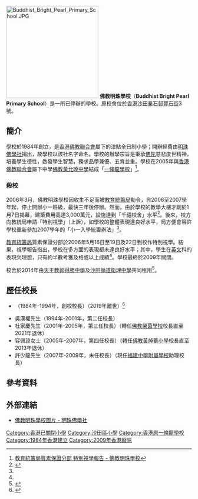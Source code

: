 [[File:Buddhist_Bright_Pearl_Primary_School.JPG|250px]]
'''佛教明珠學校'''（'''Buddhist Bright Pearl Primary School'''）是一所已停辦的學校。原校舍位於[[香港|香港]][[沙田_(香港)|沙田]][[秦石邨|秦石邨]][[豐石街|豐石街]]3號。

==簡介==
學校於1984年創立，是[[香港佛教聯合會|香港佛教聯合會]]屬下的津貼全日制小學；開辦經費由[[明珠佛學社|明珠佛學社]]捐出，故學校以該社名字命名。學校的辦學宗旨是秉承[[佛陀|佛陀]]慈悲度世精神，培養學生德性，啟發學生智慧，務求品學兼優、五育並重。學校在2005年與[[香港佛教聯合會|香港佛教聯合會]]屬下中學[[佛教黃允畋中學|佛教黃允畋中學]]結成「[[一條龍學校|一條龍學校]]」<ref name="特別視學報告">[http://www.edb.gov.hk/FileManager/TC/Content_5654/sr04_buddhist_bright_pearl_pri_sch.pdf 教育統籌局質素保證分部 特別視學報告 - 佛教明珠學校]</ref>{{dead link}}。

===殺校===
2006年3月，佛教明珠學校因收生不足而被[[教育統籌局|教育統籌局]]勒令，自2006至2007學年起，停止開辦小一班級，最快三年後停辦。然而，由於學校的教學大樓才剛於1月7日揭幕，建築費用高達3,000萬元，設施達到「千禧校舍」水平<ref name="文匯">{{Cite web |url=http://paper.wenweipo.com/2006/03/17/HK0603170068.htm |title=「被殺」6小學上訴救亡《文匯報》2006-03-17。 |accessdate=2010-12-10 |archive-date=2018-09-29 |archive-url=https://web.archive.org/web/20180929211842/http://paper.wenweipo.com/2006/03/17/HK0603170068.htm |dead-url=no }}</ref>。後來，校方向教統局申請「特別視學」（上訴），如學校的整體表現達良好水平，局方便會容許學校重新參加2007學年的「小一入學統籌辦法」<ref name="特別視學報告"/>。

[[教育統籌局|教育統籌局]]質素保證分部於2006年5月16日至19日及22日到校作特別視學。結果，視學報告指出，學校在多方面的表現都未達良好水平；其中，學生在[[英文|英文]]科的表現欠理想，只有約半數考獲及格或以上成績<ref name="特別視學報告"/>。學校最終於2009年關閉。

校舍於2014年由[[天主教郭得勝中學|天主教郭得勝中學]]及[[沙田循道衛理中學|沙田循道衛理中學]]共同租用<ref name="沙田循道衛理中學">{{Cite web |url=http://www.stmc.edu.hk/pta/documents/meeting1314/meeting1314_01.pdf |title=沙田循道衛理中學第二十二屆家長教師會第一次幹事會會議紀錄。 |accessdate=2016-02-18 |archive-date=2018-10-09 |archive-url=https://web.archive.org/web/20181009150753/http://www.stmc.edu.hk/pta/documents/meeting1314/meeting1314_01.pdf |dead-url=no }}</ref>。

==歷任校長==
*{{box|黃家樹先生}}（1984年-1994年，創校校長）（2019年離世）<ref>{{Cite web |url=https://www2.bms.org.hk/?page_id=131 |title=佛教中觀學舍-會長簡介 |accessdate=2020-11-14 |archive-date=2020-08-14 |archive-url=https://web.archive.org/web/20200814132628/https://www2.bms.org.hk/?page_id=131 |dead-url=no }}</ref>
*吳漢權先生（1994年-2001年，第二任校長）
*杜家慶先生（2001年-2005年，第三任校長）（轉任[[佛教榮茵學校|佛教榮茵學校]]校長直至2021年退休）
*容佩琼女士（2005年-2007年，第四任校長）（轉任[[佛教黃焯菴小學|佛教黃焯菴小學]]校長直至2013年退休）
*許少龍先生（2007年-2009年，末任校長）（現任[[福建中學附屬學校|福建中學附屬學校]]助理校長）

==參考資料==
{{reflist}}

==外部連結==
*[http://www.brightpearlhk.org/PShow.asp?newsid=92 佛教明珠學校圖片 - 明珠佛學社] {{Wayback|url=http://www.brightpearlhk.org/PShow.asp?newsid=92 |date=20181006010740 }}

[[Category:香港已關閉小學|Category:香港已關閉小學]]
[[Category:沙田區小學|Category:沙田區小學]]
[[Category:香港原一條龍學校|Category:香港原一條龍學校]]
[[Category:1984年香港建立|Category:1984年香港建立]]
[[Category:2009年香港廢除|Category:2009年香港廢除]]